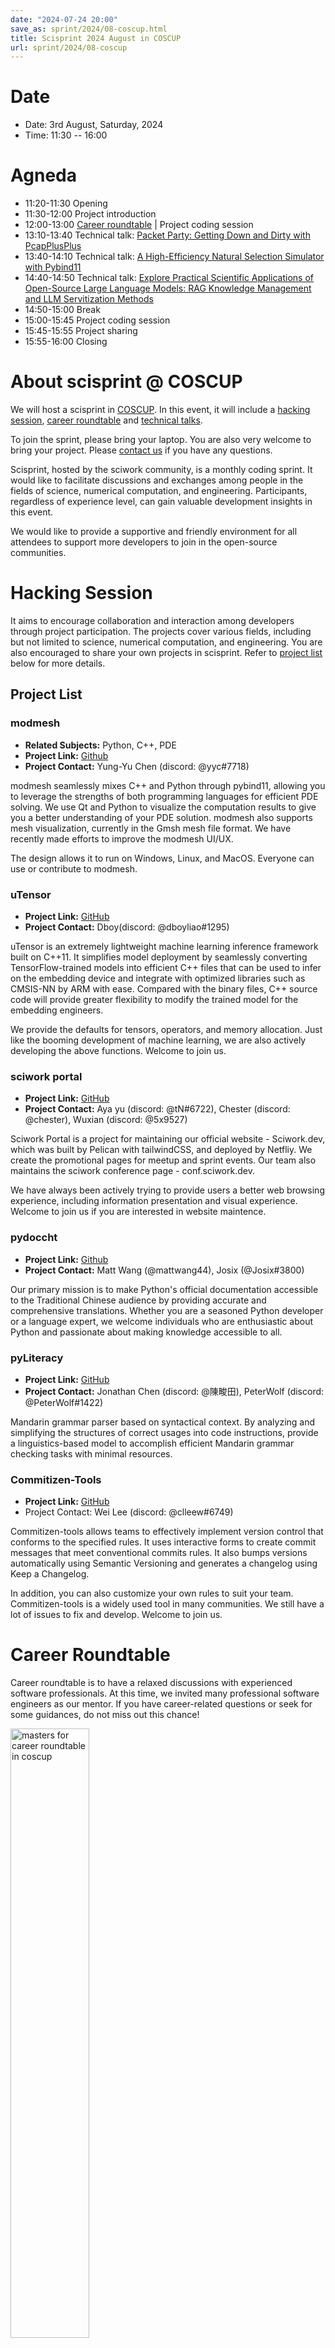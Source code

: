 ```yaml
---
date: "2024-07-24 20:00"
save_as: sprint/2024/08-coscup.html
title: Scisprint 2024 August in COSCUP
url: sprint/2024/08-coscup
---
```


# Date

- Date: 3rd August, Saturday, 2024
- Time: 11:30 \-- 16:00

# Agneda

- 11:20-11:30 Opening
- 11:30-12:00 Project introduction
- 12:00-13:00 [Career roundtable](#career-roundtable) \| Project
  coding session
- 13:10-13:40 Technical talk: [Packet Party: Getting Down and Dirty
  with
  PcapPlusPlus](#packet-party-getting-down-and-dirty-with-pcapplusplus)
- 13:40-14:10 Technical talk: [A High-Efficiency Natural Selection
  Simulator with
  Pybind11](#a-high-efficiency-natural-selection-simulator-with-pybind11)
- 14:40-14:50 Technical talk: [Explore Practical Scientific
  Applications of Open-Source Large Language Models: RAG Knowledge
  Management and LLM Servitization
  Methods](#explore-practical-scientific-applications-of-open-source-large-language-models-rag-knowledge-management-and-llm-servitization-methods)
- 14:50-15:00 Break
- 15:00-15:45 Project coding session
- 15:45-15:55 Project sharing
- 15:55-16:00 Closing

# About scisprint @ COSCUP

We will host a scisprint in [COSCUP](https://coscup.org/2024/zh-TW/). In
this event, it will include a [hacking session](#hacking-session),
[career roundtable](#career-roundtable) and [technical
talks](#technical-talks).

To join the sprint, please bring your laptop. You are also very welcome
to bring your project. Please [contact us](#contact-us) if you have any
questions.

Scisprint, hosted by the sciwork community, is a monthly coding sprint.
It would like to facilitate discussions and exchanges among people in
the fields of science, numerical computation, and engineering.
Participants, regardless of experience level, can gain valuable
development insights in this event.

We would like to provide a supportive and friendly environment for all
attendees to support more developers to join in the open-source
communities.

# Hacking Session

It aims to encourage collaboration and interaction among developers
through project participation. The projects cover various fields,
including but not limited to science, numerical computation, and
engineering. You are also encouraged to share your own projects in
scisprint. Refer to [project list](#project-list) below for more
details.

## Project List

### modmesh

- **Related Subjects:** Python, C++, PDE
- **Project Link:** [Github](https://github.com/solvcon/modmesh)
- **Project Contact:** Yung-Yu Chen (discord: \@yyc#7718)

modmesh seamlessly mixes C++ and Python through pybind11, allowing you
to leverage the strengths of both programming languages for efficient
PDE solving. We use Qt and Python to visualize the computation results
to give you a better understanding of your PDE solution. modmesh also
supports mesh visualization, currently in the Gmsh mesh file format. We
have recently made efforts to improve the modmesh UI/UX.

The design allows it to run on Windows, Linux, and MacOS. Everyone can
use or contribute to modmesh.

### uTensor

- **Project Link:** [GitHub](https://github.com/uTensor/uTensor)
- **Project Contact:** Dboy(discord: \@dboyliao#1295)

uTensor is an extremely lightweight machine learning inference framework
built on C++11. It simplifies model deployment by seamlessly converting
TensorFlow-trained models into efficient C++ files that can be used to
infer on the embedding device and integrate with optimized libraries
such as CMSIS-NN by ARM with ease. Compared with the binary files, C++
source code will provide greater flexibility to modify the trained model
for the embedding engineers.

We provide the defaults for tensors, operators, and memory allocation.
Just like the booming development of machine learning, we are also
actively developing the above functions. Welcome to join us.

### sciwork portal

- **Project Link:** [GitHub](https://github.com/sciwork/swportal)
- **Project Contact:** Aya yu (discord: \@tN#6722), Chester (discord:
  \@chester), Wuxian (discord: \@5x9527)

Sciwork Portal is a project for maintaining our official website -
Sciwork.dev, which was built by Pelican with tailwindCSS, and deployed
by Netfliy. We create the promotional pages for meetup and sprint
events. Our team also maintains the sciwork conference page -
conf.sciwork.dev.

We have always been actively trying to provide users a better web
browsing experience, including information presentation and visual
experience. Welcome to join us if you are interested in website
maintence.

### pydoccht

- **Project Link:**
  [Github](https://github.com/python/python-docs-zh-tw)
- **Project Contact:** Matt Wang (@mattwang44), Josix (@Josix#3800)

Our primary mission is to make Python\'s official documentation
accessible to the Traditional Chinese audience by providing accurate and
comprehensive translations. Whether you are a seasoned Python developer
or a language expert, we welcome individuals who are enthusiastic about
Python and passionate about making knowledge accessible to all.

### pyLiteracy

- **Project Link:**
  [GitHub](https://github.com/Chenct-jonathan/Loc_zai_and_Rep_zai_parser)
- **Project Contact:** Jonathan Chen (discord: \@陳畯田), PeterWolf
  (discord: \@PeterWolf#1422)

Mandarin grammar parser based on syntactical context. By analyzing and
simplifying the structures of correct usages into code instructions,
provide a linguistics-based model to accomplish efficient Mandarin
grammar checking tasks with minimal resources.

### Commitizen-Tools

- **Project Link:**
  [GitHub](https://github.com/commitizen-tools/commitizen)
- Project Contact: Wei Lee (discord: \@clleew#6749)

Commitizen-tools allows teams to effectively implement version control
that conforms to the specified rules. It uses interactive forms to
create commit messages that meet conventional commits rules. It also
bumps versions automatically using Semantic Versioning and generates a
changelog using Keep a Changelog.

In addition, you can also customize your own rules to suit your team.
Commitizen-tools is a widely used tool in many communities. We still
have a lot of issues to fix and develop. Welcome to join us.

# Career Roundtable

Career roundtable is to have a relaxed discussions with experienced
software professionals. At this time, we invited many professional
software engineers as our mentor. If you have career-related questions
or seek for some guidances, do not miss out this chance!

<div className="flex flex-row flex-wrap">
  <img
    width="50%"
    alt="masters for career roundtable in coscup"
    src="coscup-CareerRoundtable-1.jpeg"
  />
  <img
    width="50%"
    alt="masters for career roundtable in coscup"
    src="coscup-CareerRoundtable-2.jpeg"
  />
</div>

# Technical Talks

## Packet Party: Getting Down and Dirty with PcapPlusPlus

- **Speaker**: Anchi Liu

- **About speaker**:

  : Liu works as a software engineer in Mujin, Inc., Tokyo, Japan.
  He uses \@tigercosmos as the name in the open-source world, and
  his Chinese nickname is "微中子." He holds an M.S. degree in
  Computer Science from National Yang Ming Chiao Tung University
  (NYCU) in 2022, Taiwan. He got a B.S. degree in Bio-Industrial
  Mechatronics Engineering from National Taiwan University (NTU)
  in 2019.

- **Abstract**:

  : PcapPlusPlus is a cross-platform C++ library capable of packet
  interception, parsing, and construction. Additionally, it offers
  a range of functionalities such as implementing various network
  protocols, supporting DPDK, and providing simplified packet
  filtering. The presentation will cover the principles of
  PcapPlusPlus and libpcap, the speaker's contributions to
  PcapPlusPlus, and some cases studies.

## A High-Efficiency Natural Selection Simulator with Pybind11

- **Speaker**: YJack

- **About speaker**:

  : 我是
  YJ，不活躍於各大論壇，組織過最大的東西是跟朋友的讀書會。但是我還是在學校、競賽、專案的過程還是學會了很多東西。
  所以不管對於我個人或是專案有各種問題都可以來找我聊聊或是討論喔！

- **Abstract**:

  : This presentation introduces SimEvo, a natural selection
  simulator with a core engine implemented in C++ for
  functionality and algorithms, and a simple Python interface
  provided via Pybind11. SimEvo allows users to simulate
  ecosystems where organisms react, interact, and reproduce based
  on genetic traits. I will showcase the project architecture,
  explaining how computationally intensive parts are handled in
  C++ and how the main APIs are ported to Python, enabling users
  to easily customize different scenarios through scripting.

## Explore Practical Scientific Applications of Open-Source Large Language Models: RAG Knowledge Management and LLM Servitization Methods

- **Speaker**: 劉育維 Simon Liu

- **About speaker**:

  : 大家好，我是 Simon 劉育維，過去曾擔任過電信業的資深工程師 和
  在軟體業擔任 MLOps 客戶技術成功工程師，
  幫助各大知名企業進行機器學習、深度學習、大型語言模型等人工智慧議題進行人工智慧架構規劃的討論，目前在
  Medium 上已經公開超過 70 篇技術文章，我希望能夠嘗試使用 AI
  做應用，幫助客戶用 AI 解決痛點。

- **Abstract**:

  : 自 2022 年底起，隨著 AI
  技術的快速進展，大型語言模型（LLMs）已成為業界與學術界矚目的焦點。本次演講，
  我將以最淺顯的方式，引領大家深入了解大型語言模型在實務應用中的關鍵技術與策略，涵蓋
  RAG（Retrieval-Augmented Generation） 知識管理、LLM
  的服務化，以及模型微調（Fine-Tune）這三大領域，在此次演講，我將帶來深入RAG
  知識管理和 LLM 服務化， 讓大家能夠以最快的速度，了解如何導入 LLM
  應用。

      首先，我們將探討 RAG
      如何藉由結合檢索（Retrieval）與生成（Generation）技術，提升 LLMs
      的專業知識理解能力，
      使模型能有效處理大量資料並提供更精準的解答。隨後，我們將分析將
      LLM 轉化為服務（LLM as a service）的重要性，
      探討如何將這些強大的模型轉化為便於接入與使用的服務，使更多企業與開發者得以運用這些尖端技術進行創新與問題解決。

      透過上面兩個維度的深入剖析，聽眾將以最易理解的方式入門 LLMs
      的核心知識，為後續深入探索 LLMs 應用提供堅實的基礎，
      進而為未來技術創新與應用開拓更廣闊的視野。

# Venue

[NTUST TR Building Room TR513 (國立臺灣科技大學研揚大樓 513
教室)](https://maps.app.goo.gl/EmJSv27Qrs8zp4EVA).

<div
  style={{
    overflow: "hidden",
    paddingBottom: "56.25%",
    position: "relative",
    height: 0,
  }}
>
  <iframe
    src="https://www.google.com/maps/embed?pb=!1m14!1m8!1m3!1d14462.247118839012!2d121.5427259!3d25.0150024!3m2!1i1024!2i768!4f13.1!3m3!1m2!1s0x3442aa23fdb8fd51%3A0xf6126da2dfe50537!2sNTUST%20TR%20Building!5e0!3m2!1sen!2stw!4v1721822569889!5m2!1sen!2stw"
    width="600"
    height="450"
    style={{
      border: "0",
    }}
    allowfullscreen=""
    loading="lazy"
    referrerpolicy="no-referrer-when-downgrade"
  ></iframe>
</div>

# Contact us

- sciwork: [https://sciwork.dev/](https://sciwork.dev/)
- discord: [https://discord.gg/6MAkFrD](https://discord.gg/6MAkFrD)
- email: [contact@sciwork.dev (subject: I want to lead a project in
  scisprint)](mailto:contact@sciwork.dev?subject=[sciwork]%20I%20want%20to%20lead%20a%20project%20in%20scisprint)
- flickr: [https://www.flickr.com/photos/sciwork/albums](https://www.flickr.com/photos/sciwork/albums)
